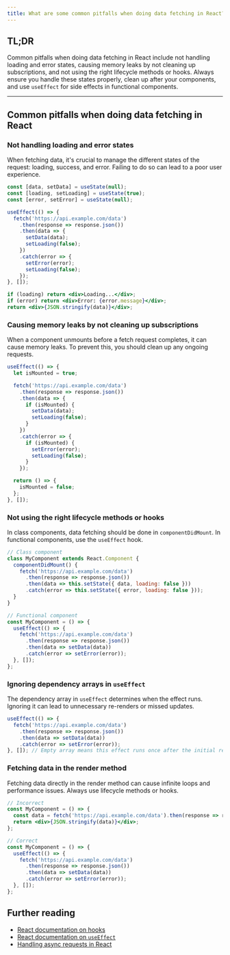 ```yaml
---
title: What are some common pitfalls when doing data fetching in React?
---
```


## TL;DR

Common pitfalls when doing data fetching in React include not handling loading and error states, causing memory leaks by not cleaning up subscriptions, and not using the right lifecycle methods or hooks. Always ensure you handle these states properly, clean up after your components, and use `useEffect` for side effects in functional components.

---

## Common pitfalls when doing data fetching in React

### Not handling loading and error states

When fetching data, it's crucial to manage the different states of the request: loading, success, and error. Failing to do so can lead to a poor user experience.

```jsx
const [data, setData] = useState(null);
const [loading, setLoading] = useState(true);
const [error, setError] = useState(null);

useEffect(() => {
  fetch('https://api.example.com/data')
    .then(response => response.json())
    .then(data => {
      setData(data);
      setLoading(false);
    })
    .catch(error => {
      setError(error);
      setLoading(false);
    });
}, []);

if (loading) return <div>Loading...</div>;
if (error) return <div>Error: {error.message}</div>;
return <div>{JSON.stringify(data)}</div>;
```

### Causing memory leaks by not cleaning up subscriptions

When a component unmounts before a fetch request completes, it can cause memory leaks. To prevent this, you should clean up any ongoing requests.

```jsx
useEffect(() => {
  let isMounted = true;

  fetch('https://api.example.com/data')
    .then(response => response.json())
    .then(data => {
      if (isMounted) {
        setData(data);
        setLoading(false);
      }
    })
    .catch(error => {
      if (isMounted) {
        setError(error);
        setLoading(false);
      }
    });

  return () => {
    isMounted = false;
  };
}, []);
```

### Not using the right lifecycle methods or hooks

In class components, data fetching should be done in `componentDidMount`. In functional components, use the `useEffect` hook.

```jsx
// Class component
class MyComponent extends React.Component {
  componentDidMount() {
    fetch('https://api.example.com/data')
      .then(response => response.json())
      .then(data => this.setState({ data, loading: false }))
      .catch(error => this.setState({ error, loading: false }));
  }
}

// Functional component
const MyComponent = () => {
  useEffect(() => {
    fetch('https://api.example.com/data')
      .then(response => response.json())
      .then(data => setData(data))
      .catch(error => setError(error));
  }, []);
};
```

### Ignoring dependency arrays in `useEffect`

The dependency array in `useEffect` determines when the effect runs. Ignoring it can lead to unnecessary re-renders or missed updates.

```jsx
useEffect(() => {
  fetch('https://api.example.com/data')
    .then(response => response.json())
    .then(data => setData(data))
    .catch(error => setError(error));
}, []); // Empty array means this effect runs once after the initial render
```

### Fetching data in the render method

Fetching data directly in the render method can cause infinite loops and performance issues. Always use lifecycle methods or hooks.

```jsx
// Incorrect
const MyComponent = () => {
  const data = fetch('https://api.example.com/data').then(response => response.json());
  return <div>{JSON.stringify(data)}</div>;
};

// Correct
const MyComponent = () => {
  useEffect(() => {
    fetch('https://api.example.com/data')
      .then(response => response.json())
      .then(data => setData(data))
      .catch(error => setError(error));
  }, []);
};
```

## Further reading

- [React documentation on hooks](https://reactjs.org/docs/hooks-intro.html)
- [React documentation on `useEffect`](https://reactjs.org/docs/hooks-effect.html)
- [Handling async requests in React](https://www.robinwieruch.de/react-hooks-fetch-data)


